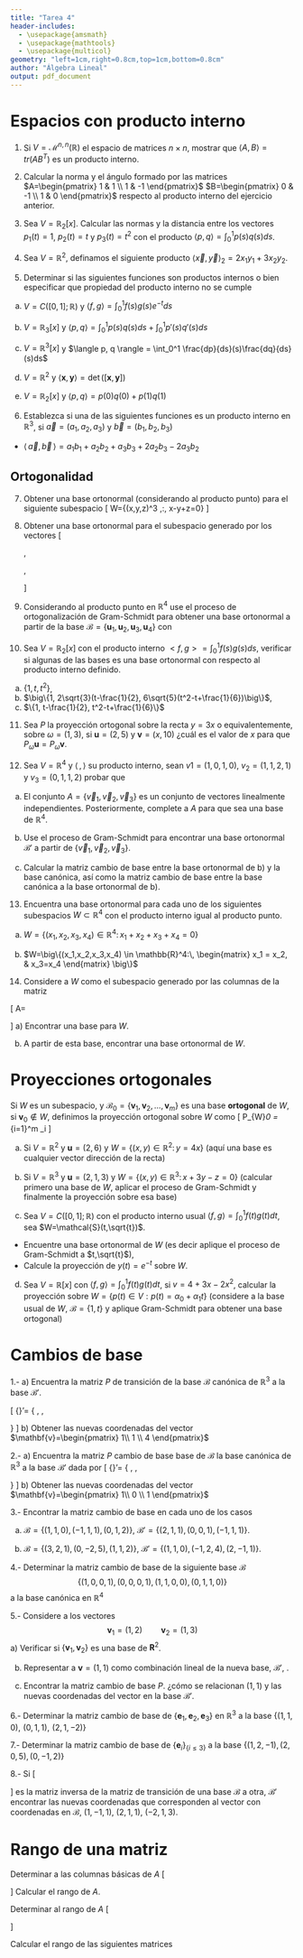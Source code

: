 ```yaml
---
title: "Tarea 4"
header-includes:
  - \usepackage{amsmath}
  - \usepackage{mathtools}
  - \usepackage{multicol}
geometry: "left=1cm,right=0.8cm,top=1cm,bottom=0.8cm"
author: "Álgebra Lineal"
output: pdf_document
---
```


# Espacios con producto interno

@. Si $V=\mathcal{M}^{n,n}(\mathbb{R})$ el espacio de matrices $n\times n$, mostrar que $\langle A, B \rangle = tr(AB^{T})$ es un producto interno.

@. Calcular la norma y el ángulo formado por las matrices $A=\begin{pmatrix} 1 & 1 \\ 1 & -1 \end{pmatrix}$  $B=\begin{pmatrix} 0 & -1 \\ 1 & 0 \end{pmatrix}$ respecto al producto interno del ejercicio anterior.

@. Sea $V=\mathbb{R}_2[x]$. Calcular las normas y la distancia entre los vectores $p_1(t)=1$, $p_2(t)=t$ y $p_3(t)=t^2$ con el producto $\langle p , q\rangle = \int_{0}^{1}p(s)q(s)ds$.

@. Sea $V=\mathbb{R}^2$, definamos el siguiente producto $\langle \vec{x}, \vec{y} \rangle_2 = 2x_1y_1+3x_2y_2$. 

\begin{multicols}{2}
  a) Demostrar es un producto interno. b) Encontrar una matriz $A$ tal que $\langle \vec{x}, \vec{y} \rangle_2 = x^{T}Ay$.
\end{multicols}



@. Determinar si las siguientes funciones son productos internos o bien especificar que propiedad del producto interno no se cumple
a) $V=C([0,1];\mathbb{R})$ y $\langle f,g \rangle=\int_0^1 f(s)g(s)e^{-t}ds$

b) $V=\mathbb{R}_3[x]$ y $\langle p, q \rangle = \int_0^1 p(s)q(s)ds + \int_0^1 p'(s)q'(s)ds$
 
c) $V=\mathbb{R}^3[x]$ y $\langle p, q \rangle =  \int_0^1 \frac{dp}{ds}(s)\frac{dq}{ds}(s)ds$ 

d) $V=\mathbb{R}^2$ y $\langle \mathbf{x}, \mathbf{y} \rangle =\det([\mathbf{x},\mathbf{y}])$

e) $V=\mathbb{R}_2[x]$ y $\langle p, q \rangle =p(0)q(0) + p(1)q(1)$

@. Establezca si una de las siguientes funciones es un producto interno en $\mathbb{R}^3$, si $\vec{a}=(a_1,a_2,a_3)$ y $\vec{b}=(b_1,b_2,b_3)$
  * $\langle\, \vec{a} , \vec{b}\, \rangle = a_1b_1 + a_2b_2 + a_3 b_3 +2a_2 b_3 - 2a_3b_2$



## Ortogonalidad 

@. Obtener una base ortonormal (considerando al producto punto) para el siguiente subespacio
\[
W=\{(x,y,z)\in \mathbb{R}^3 \,:\, x-y+z=0\}
\]

@. Obtener una base ortonormal para el subespacio generado por los vectores 
\[
\begin{pmatrix} 
  1\\ 1 \\1 \\-1 
\end{pmatrix},
\begin{pmatrix} 
  2\\ 1 \\-1 \\1 
\end{pmatrix},
\begin{pmatrix} 
  -1\\ 2 \\2 \\1 
\end{pmatrix}
\]

@. Considerando al producto punto en $\mathbb{R}^4$ use el proceso de ortogonalización de Gram-Schmidt para obtener una base ortonormal a partir de la base $\mathcal{B}=\{\mathbf{u}_1,\mathbf{u}_2,\mathbf{u}_3,\mathbf{u}_4\}$ con 

\begin{multicols}{2}
$\mathbf{u}_1=(0,2,1,0)$  $\mathbf{u}_2=(1,1,0,0)$,
$\mathbf{u}_3=(1,2,0,-1)$ $\mathbf{u}_5=(1,0,0,1)$
\end{multicols}

@. Sea $V=\mathbb{R}_2[x]$ con el producto interno $<f,g>=\int_0^1 f(s)g(s)ds$, verificar si algunas de las bases es una base ortonormal con respecto al producto interno definido.
 a) $\{1,t,t^2\}$,
 b) $\big\{1, 2\sqrt{3}(t-\frac{1}{2}, 6\sqrt{5}(t^2-t+\frac{1}{6})\big\}$,
 c) $\{1, t-\frac{1}{2}, t^2-t+\frac{1}{6}\}$
 
 @. Sea $P$ la proyección ortogonal sobre la recta $y=3x$ o equivalentemente, sobre $\omega=(1,3)$, si $\mathbf{u}=(2,5)$ y $\mathbf{v}=(x,10)$ ¿cuál es el valor de $x$ para que $P_{\omega}\mathbf{u} = P_{\omega}\mathbf{v}$.
 
 @. Sea $V=\mathbb{R}^4$ y $\langle\,,\,\rangle$ su producto interno, sean $v1=(1,0,1,0)$, $v_2=(1,1,2,1)$ y $v_3=(0,1,1,2)$ probar que 
 
 a) El conjunto $A=\{\vec{v}_1,\vec{v}_2,\vec{v}_3\}$ es un conjunto de vectores linealmente independientes. Posteriormente, complete a $A$ para que sea una base de $\mathbb{R}^4$.
 
 b) Use el proceso de Gram-Schmidt para encontrar una base ortonormal $\mathcal{B}'$ a partir de $\{\vec{v}_1,\vec{v}_2,\vec{v}_3\}$.

 c) Calcular la matriz cambio de base entre la base ortonormal de b) y la base canónica, así como la matriz cambio de base entre la base canónica a la base ortonormal de b).
 
@. Encuentra una base ortonormal para cada uno de los siguientes subespacios $W \subset \mathbb{R}^4$ con el producto interno igual al producto punto.

a. $W=\big\{(x_1,x_2,x_3,x_4) \in \mathbb{R}^4:\, x_1+x_2+x_3+x_4=0  \big\}$

b. $W=\big\{(x_1,x_2,x_3,x_4) \in \mathbb{R}^4:\, \begin{matrix} x_1 = x_2, & x_3=x_4 \end{matrix}  \big\}$
 
@. Considere a $W$ como el subespacio generado por las columnas de la matriz

\[
A=\begin{pmatrix}
  1 & -1 & 2 & -3 \\
  -1&  1 &-3 & 2 \\
  2 & -2 & 5 &-5
\end{pmatrix}
\] 
a) Encontrar una base para $W$.

b) A partir de esta base, encontrar una base ortonormal de $W$.

# Proyecciones ortogonales

Si $W$ es un subespacio, y $\mathcal{B}_0=\{\mathbf{v}_1,\mathbf{v}_2,\ldots,\mathbf{v}_m\}$ es una base **ortogonal** de $W$, si $\mathbf{v}_0\notin W$, definimos la proyección ortogonal sobre $W$ como 
\[
P_{W}\mathbf{v}_0 = \sum_{i=1}^m \frac{\langle \mathbf{v}_0,  \mathbf{v}_i\rangle}{\|\mathbf{v}_i\|^2}\mathbf{v}_i
\]

a) Si $V=\mathbb{R}^2$ y $\mathbf{u}=(2,6)$ y $W=\{(x,y)\in \mathbb{R}^2 : \, y = 4x \}$ (aquí una base es cualquier vector dirección de la recta)

b) Si $V=\mathbb{R}^3$ y $\mathbf{u}=(2,1,3)$ y $W=\{(x,y)\in \mathbb{R}^3 : \, x+3y-z=0 \}$  (calcular primero una base de $W$, aplicar el proceso de Gram-Schmidt y finalmente la proyección sobre esa base)

c) Sea $V=C([0,1];\mathbb{R})$ con el producto interno usual $\langle f,g \rangle=\int_0^1f(t)g(t)dt$, sea $W=\mathcal{S}(t,\sqrt{t})$.
  - Encuentre una base ortonormal de $W$ (es decir aplique el proceso de Gram-Schmidt a $t,\sqrt{t}$),
  - Calcule la proyección de $y(t)=e^{-t}$ sobre $W$.

d) Sea $V=\mathbb{R}[x]$ con $\langle f,g \rangle=\int_0^1f(t)g(t)dt$, si $v=4+3x-2x^2$, calcular la proyección sobre $W=\{p(t)\in V: p(t)=\alpha_0 + \alpha_1 t\}$ (considere a la base usual de $W$, $\mathcal{B}=\{1,t\}$ y aplique Gram-Schmidt para obtener una base ortogonal)

# Cambios de base

1.- a) Encuentra la matriz $P$ de transición de la base $\mathcal{B}$ canónica de $\mathbb{R}^{3}$ a la base $\mathcal{B}'$.

  \[
    \Large{\mathcal{B}}'=
    \Bigg\{ 
      \begin{pmatrix} 0 \\ 0 \\ 1\end{pmatrix}, 
      \begin{pmatrix} 0 \\ 1 \\ 1\end{pmatrix},
      \begin{pmatrix} 1 \\ 1 \\ 1\end{pmatrix}
    \Bigg\}
  \]
    b) Obtener las nuevas coordenadas del vector $\mathbf{v}=\begin{pmatrix} 1\\ 1 \\ 4 \end{pmatrix}$

2.- a) Encuentra la matriz $P$ cambio de base base de $\mathcal{B}$ la base canónica de $\mathbb{R}^{3}$ a la base $\mathcal{B}'$ dada por
  \[
    \Large{\mathcal{B}}'=
    \Bigg\{ 
      \begin{pmatrix} 1 \\ 1 \\ -2\end{pmatrix}, 
      \begin{pmatrix} 1 \\ 2 \\ -1\end{pmatrix},
      \begin{pmatrix} 1 \\ 1 \\ 1\end{pmatrix}
    \Bigg\}
  \]
    b) Obtener las nuevas coordenadas del vector $\mathbf{v}=\begin{pmatrix} 1\\ 0 \\ 1 \end{pmatrix}$

3.- Encontrar la matriz cambio de base en cada uno de los casos

a) $\mathcal{B}=\{(1,1,0),(-1,1,1),(0,1,2)\}$, $\mathcal{B}'=\{(2,1,1),(0,0,1),(-1,1,1)\}$.

b) $\mathcal{B}=\{(3,2,1),(0,-2,5),(1,1,2)\}$, $\mathcal{B}'=\{(1,1,0),(-1,2,4),(2,-1,1)\}$.

4.- Determinar la matriz cambio de base de la siguiente base $\mathcal{B}$
$$
\{(1,0,0,1), (0,0,0,1),(1,1,0,0),(0,1,1,0)\}
$$
a la base canónica en $\mathbb{R}^{4}$

5.- Considere  a los vectores 
$$
\mathbf{v}_1 = (1,2)\quad\quad \mathbf{v}_2=(1,3)
$$
a) Verificar si $\{\mathbf{v}_1,\mathbf{v}_2\}$ es una base de $\mathbf{R}^{2}$.

b) Representar a $\mathbf{v}=(1,1)$ como combinación lineal de la nueva base, $\mathcal{B}'$, .

c) Encontrar la matriz cambio de base $P$. ¿cómo se relacionan $(1,1)$ y las nuevas coordenadas del vector en la base $\mathcal{B}'$.

6.- Determinar la matriz cambio de base de $\{\mathbf{e}_1,\mathbf{e}_2,\mathbf{e}_3\}$ en $\mathbb{R}^{3}$ a la base $\{(1,1,0),\,\, (0,1,1),\,\,(2,1,-2)\}$

7.- Determinar la matriz cambio de base de $\{\mathbf{e}_i\}_{\{i\leq 3 \}}$ a la base $\{(1,2,-1),\,(2,0,5),\,(0,-1,2)\}$

8.- Si
\[
  \begin{bmatrix} 1 & -1 & 1 \\ 
                  2 &  2 & 1 \\
                  0 & -1 & 2
  \end{bmatrix}
\]
es la matriz inversa de la matriz de transición de una base $\mathcal{B}$ a otra, $\mathcal{B}'$ encontrar las nuevas coordenadas que corresponden al vector con coordenadas en $\mathcal{B}$, $(1,-1,1),$ $(2,1,1),$ $(-2,1,3)$.


# Rango de una matriz

\large\textbf{1} Determinar a las columnas básicas de $A$
\[
\begin{array}{cc}
A = &   \begin{pmatrix} 
              1   & 2  & 1 & 1  & 5       \\ 
             -2   &-4  & 0 & 4  &-2        \\
              1   & 2  & 2 & 4  & 9        
          \end{pmatrix}
\end{array}
\]
Calcular el rango  de $A$.

\large\textbf{2} Determinar al rango de $A$
\[
\begin{array}{cc}
A = &   \begin{pmatrix} 
              0   & 2  & 4 & 2  & 2       \\ 
              4   & 4  & 4 & 8  & 0        \\
              8   & 2  & 0 & 10 & 2        \\
              6   & 3  & 2 & 9  & 1        
          \end{pmatrix}
\end{array}
\]

\large\textbf{3} Calcular el rango de las siguientes matrices

\begin{multicols}{2}
\begin{equation*}
\begin{array}{cc}
1) A = &   \begin{pmatrix} 
              2   & 5  &-1 & 4  & 3       \\ 
             -3   & 1  & 2 & 0  & 1       \\
              4   & 1  & 6 &-1  &-1        \\
             -2   & 3  & 0 & 4  &-9
          \end{pmatrix}
\end{array}
\end{equation*}
\begin{equation*}
\begin{array}{cc}
2) B = &  \begin{pmatrix} 
             -3 & 2  & 0 & 1  & 4       \\ 
             -1 & 5  & 2 & 3  & 5       \\
              6 &-12 & 3 &-7  &-8        \\
             -3 & 7  & 9 & 4  &15
          \end{pmatrix}
\end{array}
\end{equation*}
\end{multicols}
